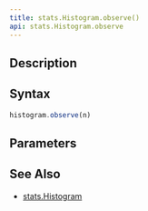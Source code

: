 ```yaml
---
title: stats.Histogram.observe()
api: stats.Histogram.observe
---
```


## Description

<Summary/>

## Syntax

``` js
histogram.observe(n)
```

## Parameters

<Parameters/>

## See Also

* [stats.Histogram](/reference/api/stats/Histogram)

